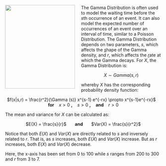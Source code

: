 <img src="http://s.quickmeme.com/img/eb/ebe7556b5b0b0d91e11e8f00567394a6079d6396f8c86e969936509fe946ee9f.jpg" width="225" height="270" align="left" style="margin-right: 20px;">

The Gamma Distribution is often used to model the waiting time before the <i>s</i>th occurrence of an event. It can also model the expected number of occurrences of an event over an interval of time, similar to a Poisson Distribution. The Gamma Distribution depends on two parameters, $s$, which affects the <i><u>s</u></i>hape of the Gamma density, and $r$, which affects the <i><u>r</u></i>ate at which the Gamma decays. For $X$, the Gamma Distribution is:

<center> $X \sim Gamma(s,r)$</center>

whereby $X$ has the corresponding probability density function:

<center>$f(x|s,r) = \frac{r^2}{\Gamma (s)} x^{s-1} e^{-rx} \propto x^{s-1}e^{-rx}$ &nbsp;&nbsp; <b>for</b> &nbsp;&nbsp; $x > 0$ <b>,</b> &nbsp;&nbsp; $s > 0$ <b>,</b> &nbsp;&nbsp; <b> and </b> &nbsp;&nbsp; $r >0$</center>

The mean and variance for $X$ can be calculated as:

<center>$E(X) = \frac{s}{r}$ &nbsp;&nbsp;&nbsp;&nbsp;&nbsp; <b> and </b> &nbsp;&nbsp;&nbsp;&nbsp;&nbsp; $Var(X) = \frac{s}{r^2}$  </center>

Notice that both $E(X)$ and $Var(X)$ are directly related to $s$ and inversely related to $r$. That is, as $s$ increases, both $E(X)$ and $Var(X)$ increase. But as $r$ increases, both $E(X)$ and $Var(X)$ decrease.

Here, the x-axis has been set from 0 to 100 while $s$ ranges from 200 to 300 and $r$ from 3 to 7.